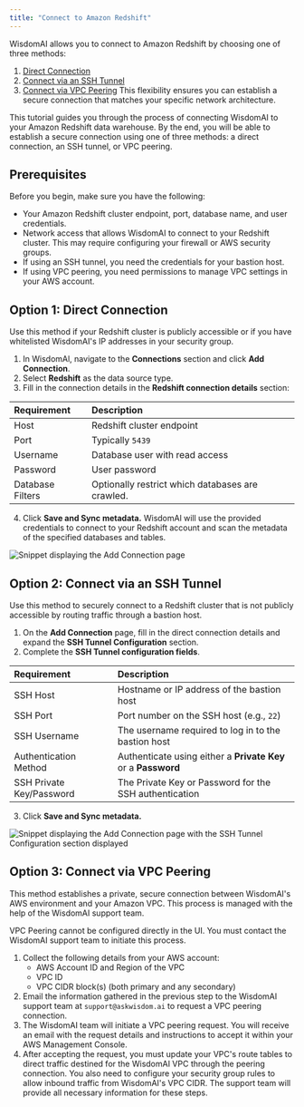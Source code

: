 ```yaml
---
title: "Connect to Amazon Redshift"
---
```


WisdomAI allows you to connect to Amazon Redshift by choosing one of three methods: 
1. [Direct Connection](#option-1%3A-direct-connection)
2. [Connect via an SSH Tunnel](#option-2%3A-connect-via-an-ssh-tunnel)
3. [Connect via VPC Peering](#option-3%3A-connect-via-vpc-peering)
This flexibility ensures you can establish a secure connection that matches your specific network architecture.

This tutorial guides you through the process of connecting WisdomAI to your Amazon Redshift data warehouse. By the end, you will be able to establish a secure connection using one of three methods: a direct connection, an SSH tunnel, or VPC peering.

## Prerequisites

Before you begin, make sure you have the following:

- Your Amazon Redshift cluster endpoint, port, database name, and user credentials.
- Network access that allows WisdomAI to connect to your Redshift cluster. This may require configuring your firewall or AWS security groups.
- If using an SSH tunnel, you need the credentials for your bastion host.
- If using VPC peering, you need permissions to manage VPC settings in your AWS account.

## Option 1: Direct Connection

Use this method if your Redshift cluster is publicly accessible or if you have whitelisted WisdomAI's IP addresses in your security group.

1. In WisdomAl, navigate to the **Connections** section and click **Add Connection**.
2. Select **Redshift** as the data source type.
3. Fill in the connection details in the **Redshift connection details** section:

| Requirement      | Description                                      |
| :--------------- | :----------------------------------------------- |
| Host             | Redshift cluster endpoint                        |
| Port             | Typically `5439`                                 |
| Username         | Database user with read access                   |
| Password         | User password                                    |
| Database Filters | Optionally restrict which databases are crawled. |

4. Click **Save and Sync metadata.** WisdomAl will use the provided credentials to connect to your Redshift account and scan the metadata of the specified databases and tables.

![Snippet displaying the Add Connection page](/images/redshift-01.png)

## Option 2: Connect via an SSH Tunnel

Use this method to securely connect to a Redshift cluster that is not publicly accessible by routing traffic through a bastion host.

1. On the **Add Connection** page, fill in the direct connection details and expand the **SSH Tunnel Configuration** section.
2. Complete the **SSH Tunnel configuration fields**.

| Requirement              | Description                                                   |
| :----------------------- | :------------------------------------------------------------ |
| SSH Host                 | Hostname or IP address of the bastion host                    |
| SSH Port                 | Port number on the SSH host (e.g., `22`)                      |
| SSH Username             | The username required to log in to the bastion host           |
| Authentication Method    | Authenticate using either a **Private Key** or a **Password** |
| SSH Private Key/Password | The Private Key or Password for the SSH authentication        |

3. Click **Save and Sync metadata.**

![Snippet displaying the Add Connection page with the SSH Tunnel Configuration section displayed](/images/redshift-02.png)

## Option 3: Connect via VPC Peering

This method establishes a private, secure connection between WisdomAI's AWS environment and your Amazon VPC. This process is managed with the help of the WisdomAI support team.

<Warning>
  VPC Peering cannot be configured directly in the UI. You must contact the WisdomAI support team to initiate this process.
</Warning>

1. Collect the following details from your AWS account:
   - AWS Account ID and Region of the VPC
   - VPC ID
   - VPC CIDR block(s) (both primary and any secondary)
2. Email the information gathered in the previous step to the WisdomAI support team at `support@askwisdom.ai` to request a VPC peering connection.
3. The WisdomAI team will initiate a VPC peering request. You will receive an email with the request details and instructions to accept it within your AWS Management Console.
4. After accepting the request, you must update your VPC's route tables to direct traffic destined for the WisdomAI VPC through the peering connection. You also need to configure your security group rules to allow inbound traffic from WisdomAI's VPC CIDR. The support team will provide all necessary information for these steps.